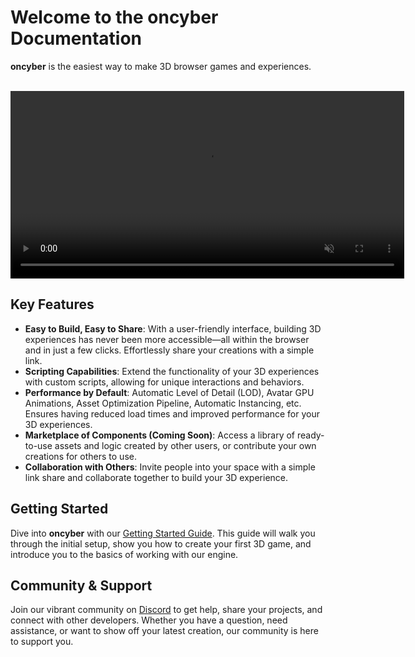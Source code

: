 
# Welcome to the oncyber Documentation

**oncyber** is the easiest way to make 3D browser games and experiences.

<br />
<Bleed>
    <video
        style={{ margin: "0 auto" }}
        width="630"
        height="300"
        src="/intro_video.mp4"
        controls
        muted
        autoPlay
    />
</Bleed>

## Key Features

-   **Easy to Build, Easy to Share**: With a user-friendly interface, building 3D experiences has never been more accessible—all within the browser and in just a few clicks. Effortlessly share your creations with a simple link.
-   **Scripting Capabilities**: Extend the functionality of your 3D experiences with custom scripts, allowing for unique interactions and behaviors.
-   **Performance by Default**: Automatic Level of Detail (LOD), Avatar GPU Animations, Asset Optimization Pipeline, Automatic Instancing, etc. Ensures having reduced load times and improved performance for your 3D experiences.
-   **Marketplace of Components (Coming Soon)**: Access a library of ready-to-use assets and logic created by other users, or contribute your own creations for others to use.
-   **Collaboration with Others**: Invite people into your space with a simple link share and collaborate together to build your 3D experience.

## Getting Started

Dive into **oncyber** with our [Getting Started Guide](./guides/getting_started.mdx). This guide will walk you through the initial setup, show you how to create your first 3D game, and introduce you to the basics of working with our engine.

## Community & Support

Join our vibrant community on [Discord](https://discord.gg/NCuAWD4FCz) to get help, share your projects, and connect with other developers. Whether you have a question, need assistance, or want to show off your latest creation, our community is here to support you.
